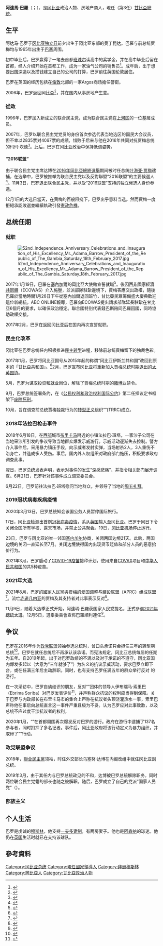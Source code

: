{{Infobox officeholder
|name	          = 阿達馬·巴羅
|image            = Adama Barrow, President, Republic of the Gambia - 2018 (cropped).jpg
|native_name      = Adama Barrow
|native_name_lang = en
|office         = 第3任[[岡比亞總統|岡比亞總統]]
|vicepresident  = {{le|法圖馬塔·湯巴江|Fatoumata Tambajang}}（2017－18）<br />{{le|乌塞努·达博|Ousainou Darboe}}（2018－19）<br />{{le|艾萨图·图瑞|Isatou Touray}}（2019－）
|term_start     = 2017年1月19日
|predecessor    = [[葉海亞·賈梅|葉海亞·賈梅]]
|successor      = 
|birth_date     = {{birth date and age|1965|2|16}}
|birth_place    = {{flagicon|Gambia|colonial}} {{le|甘比亞殖民地|Gambia Colony and Protectorate|英屬甘比亞}}{{le|芙拉杜東|Fulladu East}}
|death_date     = 
|death_place    = 
|nationality    = {{GMB}}
|otherparty     = {{le|2016年聯盟|Coalition 2016}}
|spouse         = 2名妻子
|religion       = [[伊斯兰教|伊斯兰教]][[遜尼派|遜尼派]]
|children       = 5
|alma_mater     = 
|party          = 国家人民党（2019－）<br />[[联合民主党_(冈比亚)|聯合民主黨]]（1996－2016）<ref>{{Cite news|url=http://www.kaironews.com/breaking-news-adama-barrow-is-udps-candidate/|title=Breaking News: Adama Barrow Is UDP’s Candidate|date=2016-09-01|newspaper=KAIRO NEWS|language=en-GB|access-date=2016-11-25|archive-date=2017-10-06|archive-url=https://web.archive.org/web/20171006162701/http://www.kaironews.com/breaking-news-adama-barrow-is-udps-candidate/|dead-url=no}}</ref>
|website        = 
}}
'''阿達馬·巴羅'''（{{lang-en|Adama Barrow}}；{{bd|1965年|2月16日}}），是[[冈比亚|冈比亚]]政治人物、房地产商人，現任（第3任）[[甘比亞總統|甘比亞總統]]。

==生平==
阿达马·巴罗于[[2月18日|冈比亚独立日]]前夕出生于冈比亚东部的曼丁昆达。巴羅与前总统贾梅均与1965年出生于[[巴塞聖蘇|巴塞]]周围。

初中毕业后，巴罗赢得了一笔去首都[[班珠尔|班珠尔]]读高中的奖学金，并在高中毕业后留在首都，经人介绍开始在首都工作，成为一家油气公司的销售员<ref>{{Cite web|title=Adama Barrow: from Argos security guard to president of the Gambia|url=http://www.theguardian.com/world/2016/dec/02/adama-barrow-gambia-president-argos-security-guard-london|access-date=2021-11-21|date=2016-12-02|work=the Guardian|language=en|archive-date=2021-12-04|archive-url=https://web.archive.org/web/20211204214539/https://www.theguardian.com/world/2016/dec/02/adama-barrow-gambia-president-argos-security-guard-london|dead-url=no}}</ref>。成年后，出于想要出国深造以及攒钱建立自己的公司的打算，巴罗前往英国伦敦居住。

巴罗在英国的经历包括在[[倫敦|倫敦]]北部的一家Argos商场擔任警衛。

2006年，巴罗返回岡比亞<ref>{{Cite news|url=http://www.thetimes.co.uk/article/argos-guard-tackles-gambia-strongman-wklq7dl2t|title=Argos guard tackles Gambia strongman|date=2016-11-20|newspaper=[[The_Times|The Times]]|language=en-GB|access-date=2016-11-25|archive-date=2016-11-24|archive-url=https://web.archive.org/web/20161124150453/http://www.thetimes.co.uk/article/argos-guard-tackles-gambia-strongman-wklq7dl2t|dead-url=no}}</ref>，并在国内从事房地产生意。

=== 從政 ===
1996年，巴罗加入新成立的联合民主党，成为联合民主党在[[上河區|上河区]]的一位基层成员。

2007年，巴罗以联合民主党党员的身份首次参选代表当地选区的国民大会议员，但不幸以2835票对4067票的成绩，惜败于后来与他在2016年共同对抗贾梅总统的玛玛·坎德<ref>{{Cite web|title=Adama Barrow is UDP flag-bearer - The Point|url=https://thepoint.gm/africa/gambia/article/adama-barrow-is-udp-flag-bearer|access-date=2021-11-21|work=thepoint.gm|language=en-US|archive-date=2021-11-21|archive-url=https://web.archive.org/web/20211121043603/https://thepoint.gm/africa/gambia/article/adama-barrow-is-udp-flag-bearer|dead-url=no}}</ref>。此后，巴罗在冈比亚政治中保持低调姿势。

==== “2016联盟”====
由于联合民主党主席达博在[[2016年岡比亞總統選舉|2016年岡比亞總統選舉]]期间被时任总统[[叶海亚·贾梅|叶海亚·贾梅]]逮捕，在选举中，巴罗被推举为联合民主党以及反對聯盟“2016联盟”的主要候選人<ref>{{Cite web|url=https://jollofnews.com/2016/11/15/gambia-2016-adama-barrow-laughs-off-jammehs-threat/|title=Gambia 2016: Adama Barrow Laughs Off Jammeh’s Threat|date=2016-11-15|website=Jollofnews|access-date=2016-11-25|archive-url=https://web.archive.org/web/20161126002456/https://jollofnews.com/2016/11/15/gambia-2016-adama-barrow-laughs-off-jammehs-threat/|archive-date=2016-11-26|dead-url=yes}}</ref>。11月3日，巴罗退出联合民主党，并以受“2016联盟”支持的独立候选人身份参选。

12月1日的大选日當天，在賈梅的百般阻挠下，巴罗出乎意料当选。然而賈梅一度拒絕承認敗選並繼續執政引發[[2016年－2017年甘比亞憲政危機|憲政危機]]。

==总统任期==

=== 就职 ===
[[File:52nd_Independence_Anniversary_Celebrations_and_Inauguration_of_His_Excellency_Mr._Adama_Barrow_President_of_the_Republic_of_The_Gambia_Saturday_18th_February_2017.jpg|thumb]]

2017年1月19日，巴羅在[[塞內加爾|塞內加爾]]的岡比亞大使館宣誓就職<ref>{{cite news|url=http://edition.cnn.com/2017/01/18/africa/gambia-jammeh-barrow/|title=Gambia's President-elect set to be sworn in; incumbent won't step down|work=[[CNN|CNN]]|date=19 January 2017|accessdate=19 January 2017|archive-date=2021-01-20|archive-url=https://web.archive.org/web/20210120025151/https://edition.cnn.com/2017/01/18/africa/gambia-jammeh-barrow/|dead-url=no}}</ref>。後因[[西非國家經濟共同體|西非國家經濟共同體]]（ECOWAS）介入施壓，並派部隊駐紮邊境下，賈梅答應交出政權，隨後巴羅於當地時間1月26日下午從塞內加爾返回班竹，甘比亞民眾籌備盛大慶典歡迎這位新總統。ABC ONLINE報導，巴羅向ECOWAS提出請求部隊延長駐紮在甘比亞6個月的要求，以確保政治穩定。聯合國特別代表錢巴斯陪同巴羅回國，同時協助政權交接。

2017年2月，巴罗在返回冈比亚后在国内再次宣誓就职。
=== 民主化改革 ===
冈比亚在巴罗总统任内积极推进[[民主轉型|民主转型]]进程，移除前总统賈梅留下的独裁色彩。

2017年1月，巴罗将冈比亚国号从2015年起的称谓“冈比亚伊斯兰共和国”改回到原本的「甘比亞共和国」。<ref>{{cite web|url=https://www.naij.com/1085177-adama-barrow-removes-islamic-gambias-name.html|title=Adama Barrow removes Islamic from Gambia's name|publisher=naij.com|accessdate=2017-02-27|date=2017-01-29|archive-date=2017-10-25|archive-url=https://web.archive.org/web/20171025022502/https://www.naij.com/1085177-adama-barrow-removes-islamic-gambias-name.html|dead-url=no}}</ref>2月，巴罗宣布冈比亚将重新加入贾梅总统时期退出的[[大英國協|大英国协]]。

5月，巴罗为谋取投资和就业岗位，解除了贾梅总统时期的[[赌博|赌博]]业禁令。

9月，巴罗总统签署条约，在《[[公民权利和政治权利国际公约|公民权利和政治权利国际公约]]》第二任择议定书框架下[[废除死刑|废除死刑]]。

10月，旨在调查前总统賈梅独裁行为的[[转型正义|转型正义]]组织“{{le|真相、和解与赔偿委员会|Truth, Reconciliation and Reparations Commission}}”(TRRC)成立。

=== 2018年法拉巴枪击事件 ===
2018年6月18日，在[[西部區_(甘比亞)|西部]]城市[[布里卡马|布里卡马]]附近的小镇法拉巴·班塔，一家沙子公司在当地采沙所引发的争议导致当地群众爆发示威游行。示威活动逐渐失去控制。警方介入事件后，采用暴力镇压手段，向示威者发射实弹，当场射杀2人，3人重伤不治身亡，并造成多人受伤。事后，国内外人权组织对政府部门施压，积极要求政府调查此事。

翌日，巴罗总统发表声明，表示对事件的发生“深感悲痛”，并指令相关部门展开调查。6月21日，巴罗针对该事件成立调查委员会。

6月22日，巴罗前往法拉巴·班塔慰问当地群众，并领导了当地的[[主麻日|周五礼拜]]。

=== 2019冠状病毒疾病疫情 ===
{{main|2019冠状病毒病冈比亚疫情}}
2020年3月13日，巴罗总统知会该国公务人员暂停国际旅行。

17日，冈比亚检测出首例[[2019新型冠狀病毒疫情|冠状病毒疫情]]，系从[[英国|英国]]输入至冈比亚。巴罗于同日下令关闭全国所有学校、露天市场，并禁止公共聚会。19日，[[班珠尔国际机场|冈比亚机场]]停止运行。

23日，巴罗与冈比亚的唯一邻国[[塞内加尔|塞内加尔]]协商，关闭两国边境21天。此后，两国边境的关闭一直延长至7月。关闭边境使得国内出现货币贬值和部分人员的恶意抬价行为。

2021年3月，巴罗启动了[[COVID-19疫苗|COVID-19疫苗]]接种计划，使用来自[[COVAX|COVAX]]项目和[[中华人民共和国|中华人民共和国]]的共5种疫苗。

=== 2021年大选 ===
2021年8月，巴罗的國家人民黨與贾梅的爱国调整与建设联盟（APRC）组成联盟<ref>{{Cite web|title=Who are the men vying for the Gambian presidency?|url=https://www.aljazeera.com/news/2021/11/10/the-gambia-elections-meet-the-men-running-for-president|date=2021-11-10|access-date=2021-11-21|last=Egbejule|first=Eromo|work=www.aljazeera.com|language=en|archive-date=2022-02-06|archive-url=https://web.archive.org/web/20220206183719/https://www.aljazeera.com/news/2021/11/10/the-gambia-elections-meet-the-men-running-for-president|dead-url=no}}</ref>。流亡[[赤道几内亚|赤道几内亚]]的贾梅及其支持者对此事表示反对<ref>{{Cite web|title=Gambia's president declares his bid for December election|url=https://www.africanews.com/2021/11/05/gambia-s-president-declares-his-bid-for-december-election/|access-date=2021-11-21|date=2021-11-05CET06:57:59+01:00|last=AfricaNews|work=Africanews|language=en|archive-date=2022-01-30|archive-url=https://web.archive.org/web/20220130084134/https://www.africanews.com/2021/11/05/gambia-s-president-declares-his-bid-for-december-election/|dead-url=no}}</ref>。

11月9日，随着大选季正式开始，阿達瑪·巴羅获国家人民党提名，正式參選[[2021年岡比亞總統選舉|2021年總統大選]]。12月5日，選舉委員會宣佈巴羅順利連任<ref>{{cite news |url=https://www.rfi.fr/cn/%E7%94%98%E6%AF%94%E4%BA%9A%E6%80%BB%E7%BB%9F%E5%A4%A7%E9%80%89-%E9%80%89%E5%A7%94%E4%BC%9A%E5%AE%A3%E5%B8%83%E5%B7%B4%E7%BD%97%E5%BD%93%E9%80%89%E8%BF%9E%E4%BB%BB |title=甘比亚总统大选 选委会宣布巴罗当选连任 |website=RFI |date=2021-12-06 |accessdate=2021-12-06 |archive-date=2021-12-06 |archive-url=https://web.archive.org/web/20211206055820/https://www.rfi.fr/cn/%E7%94%98%E6%AF%94%E4%BA%9A%E6%80%BB%E7%BB%9F%E5%A4%A7%E9%80%89-%E9%80%89%E5%A7%94%E4%BC%9A%E5%AE%A3%E5%B8%83%E5%B7%B4%E7%BD%97%E5%BD%93%E9%80%89%E8%BF%9E%E4%BB%BB |dead-url=no }}</ref>。

== 争议 ==

=== {{lang|en|Three Years Jotna}} ===
巴罗在2016年作为[[政党联盟|政党联盟]]领袖参选总统时，曾口头承诺只会担任三年的转型期总统<ref>{{Cite web|title=Unpacking Gambia's three-year pact: Constitution vs. Coalition MoU|url=https://www.africanews.com/2020/01/28/unpacking-gambia-s-three-year-pact-constitution-vs-coalition-mou/|access-date=2021-11-19|date=2020-01-28CET05:00:00+01:00|last=AfricaNews|work=Africanews|language=en|archive-date=2021-11-19|archive-url=https://web.archive.org/web/20211119131655/https://www.africanews.com/2020/01/28/unpacking-gambia-s-three-year-pact-constitution-vs-coalition-mou//|dead-url=no}}</ref>。巴罗在就任总统后不再承认该承诺。而宪法规定，冈比亚总统每届的任期为五年。自2019年起，出于对巴罗政绩的不满以及对于承诺的不遵守，冈比亚国内爆发多起以{{lang|en|“{{le|Three Years Jotna}}”}}（大意为“三年就够了”）为名义的抗议示威活动，要求巴罗立即下台，或在任满三年后主动辞职。同时，也有支持巴罗任满五年的群众举行反对 {{lang|en|Three Years Jotna}} 的游行。

在一次采访中，巴罗自幼结识的朋友，反对“{{lang|en|Three Years Jotna}}”团体的领导人伊布瑞马·索里巴（Ebrima Soriba）对巴罗发表评价<ref>{{Citation|title=Is Gambia's Adama Barrow getting drunk on power?|url=https://www.youtube.com/watch?v=tgAtDTMfJyM|accessdate=2021-11-21|language=en|archive-date=2021-11-21|archive-url=https://web.archive.org/web/20211121233009/https://www.youtube.com/watch?v=tgAtDTMfJyM|dead-url=no}}</ref>，并声称群众抗议的权利应当得到保障。关于巴罗与内政部长在布里卡马市的集会上声称在抗议者头顶浇灌热水一事，索里巴声称他在事后向总统直言这一事件严重且极为不妥，认为巴罗应对此事致歉，以及总统不应过度干涉抗议者的权利。

2020年1月，“{{lang|en|Three Years Jotna}}”在首都周围再次爆发反对巴罗的游行。政府在游行中逮捕了137名参与者，同时扣押了多名记者。事件后，冈比亚政府将该行动定义为暴力组织，并取缔了“{{lang|en|Three Years Jotna}}”行动。

=== 政党联盟争议 ===
2018年，[[联合民主党_(冈比亚)|聯合民主黨]]领袖，时任外交部长乌塞努·达博在内阁改组中就任冈比亚副总统。

2019年3月，由于其任内与巴罗总统政见的不和，达博被巴罗总统解除职务，同时两位联合民主党籍的部长也随之被解职。随后，巴罗成立了自己的党派“国家人民党”（{{lang|en|National People’s Party}}）。

=== 部族主义 ===

== 个人生活 ==
巴罗是虔诚的[[穆斯林|穆斯林]]，他支持[[一夫多妻制|一夫多妻制]]，有两房妻子。他也是[[阿森纳足球俱乐部|阿森纳]]的球迷。他仍在[[英国|英国]]生活时就已在支持该球队。

==參考資料==
{{reflist}}


{{冈比亚总统}}
{{英联邦政府首脑}}

{{Authority control}}

{{DEFAULTSORT:Barrow, Adama}}
[[Category:冈比亚总统|Category:冈比亚总统]]
[[Category:現任國家領導人|Category:現任國家領導人]]
[[Category:非洲穆斯林|Category:非洲穆斯林]]
[[Category:岡比亞人|Category:岡比亞人]]
[[Category:甘比亞政治人物|Category:甘比亞政治人物]]